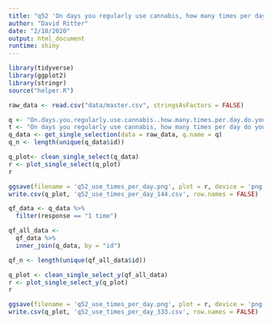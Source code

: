```yaml
---
title: "q52 'On days you regularly use cannabis, how many times per day do you use cannabis?'"
author: "David Ritter"
date: "2/18/2020"
output: html_document
runtime: shiny
---
```


```r
library(tidyverse)
library(ggplot2)
library(stringr)
source("helper.R")
```

```r
raw_data <- read.csv("data/master.csv", stringsAsFactors = FALSE)
```

```r
q <- "On.days.you.regularly.use.cannabis..how.many.times.per.day.do.you.use.cannabis."
t <- "On days you regularly use cannabis, how many times per day do you use cannabis?"
q_data <- get_single_selection(data = raw_data, q.name = q)
q_n <- length(unique(q_data$id))
```

```r
q_plot<- clean_single_select(q_data)
r <- plot_single_select(q_plot)
r
```

```r
ggsave(filename = 'q52_use_times_per_day.png', plot = r, device = 'png')
write.csv(q_plot, 'q52_use_times_per_day_144.csv', row.names = FALSE)
```

```r
qf_data <- q_data %>%
  filter(response == "1 time")
```

```r
qf_all_data <- 
  qf_data %>%
  inner_join(q_data, by = "id")

qf_n <- length(unique(qf_all_data$id))
```

```r
q_plot <- clean_single_select_y(qf_all_data)
r <- plot_single_select_y(q_plot)
r
```

```r
ggsave(filename = 'q52_use_times_per_day.png', plot = r, device = 'png')
write.csv(q_plot, 'q52_use_times_per_day_333.csv', row.names = FALSE)
```